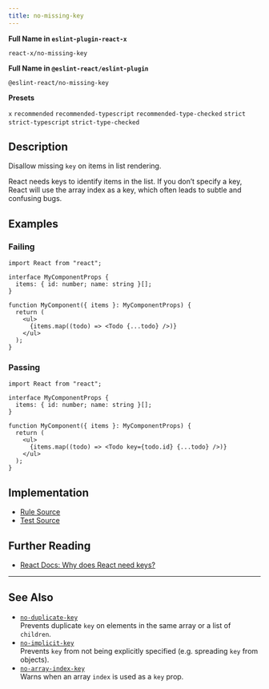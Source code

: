```yaml
---
title: no-missing-key
---
```


**Full Name in `eslint-plugin-react-x`**

```plain copy
react-x/no-missing-key
```

**Full Name in `@eslint-react/eslint-plugin`**

```plain copy
@eslint-react/no-missing-key
```

**Presets**

`x`
`recommended`
`recommended-typescript`
`recommended-type-checked`
`strict`
`strict-typescript`
`strict-type-checked`

## Description

Disallow missing `key` on items in list rendering.

React needs keys to identify items in the list. If you don’t specify a key, React will use the array index as a key, which often leads to subtle and confusing bugs.

## Examples

### Failing

```tsx
import React from "react";

interface MyComponentProps {
  items: { id: number; name: string }[];
}

function MyComponent({ items }: MyComponentProps) {
  return (
    <ul>
      {items.map((todo) => <Todo {...todo} />)}
    </ul>
  );
}
```

### Passing

```tsx
import React from "react";

interface MyComponentProps {
  items: { id: number; name: string }[];
}

function MyComponent({ items }: MyComponentProps) {
  return (
    <ul>
      {items.map((todo) => <Todo key={todo.id} {...todo} />)}
    </ul>
  );
}
```

## Implementation

- [Rule Source](https://github.com/Rel1cx/eslint-react/tree/main/packages/plugins/eslint-plugin-react-x/src/rules/no-missing-key.ts)
- [Test Source](https://github.com/Rel1cx/eslint-react/tree/main/packages/plugins/eslint-plugin-react-x/src/rules/no-missing-key.spec.ts)

## Further Reading

- [React Docs: Why does React need keys?](https://react.dev/learn/rendering-lists#why-does-react-need-keys)

---

## See Also

- [`no-duplicate-key`](./no-duplicate-key)\
  Prevents duplicate `key` on elements in the same array or a list of `children`.
- [`no-implicit-key`](./no-implicit-key)\
  Prevents `key` from not being explicitly specified (e.g. spreading `key` from objects).
- [`no-array-index-key`](./no-array-index-key)\
  Warns when an array `index` is used as a `key` prop.
